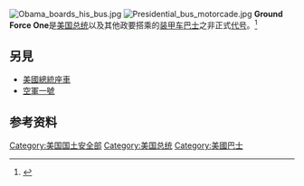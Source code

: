 [[File:Obama_boards_his_bus.jpg|thumbnail]]
[[File:Presidential_bus_motorcade.jpg|thumbnail]]
'''Ground Force One'''是[[美国总统|美国总统]]以及其他政要搭乘的[[装甲车|装甲车]][[巴士|巴士]]之非正式[[代号|代号]]。<ref>{{cite news | author=Luke Johnson | title=John McCain Blasts Obama Jobs Tour, Campaign Bus: 'I Have Never Seen An Uglier Bus' | url=http://www.huffingtonpost.com/2011/10/17/john-mccain-obama-bus-ugly_n_1016607.html | work=The Huffington Post | date=17 October 2011 | accessdate=17 October 2011 | archive-date=2017-09-20 | archive-url=https://web.archive.org/web/20170920233732/http://www.huffingtonpost.com/2011/10/17/john-mccain-obama-bus-ugly_n_1016607.html | dead-url=no }}</ref>

==另見==
*[[美國總統座車|美國總統座車]]
*[[空軍一號|空軍一號]]

==参考资料==
{{reflist}}

{{U.S. presidential call signs}}

[[Category:美国国土安全部|Category:美国国土安全部]]
[[Category:美国总统|Category:美国总统]]
[[Category:美國巴士|Category:美國巴士]]